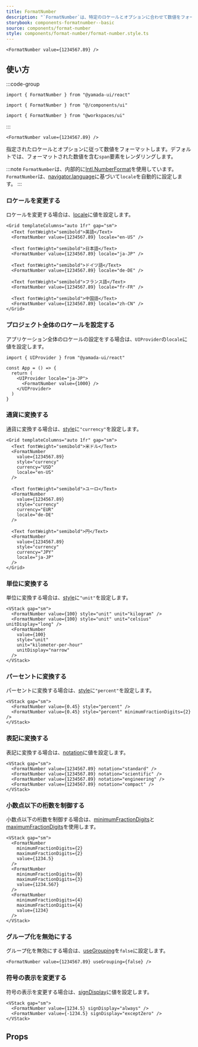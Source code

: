 ```yaml
---
title: FormatNumber
description: "`FormatNumber`は、特定のロケールとオプションに合わせて数値をフォーマットするために使用されます。"
storybook: components-formatnumber--basic
source: components/format-number
style: components/format-number/format-number.style.ts
---
```


```tsx preview
<FormatNumber value={1234567.89} />
```

## 使い方

:::code-group

```tsx [package]
import { FormatNumber } from "@yamada-ui/react"
```

```tsx [alias]
import { FormatNumber } from "@/components/ui"
```

```tsx [monorepo]
import { FormatNumber } from "@workspaces/ui"
```

:::

```tsx title="index.tsx"
<FormatNumber value={1234567.89} />
```

指定されたロケールとオプションに従って数値をフォーマットします。デフォルトでは、フォーマットされた数値を含む`span`要素をレンダリングします。

:::note
`FormatNumber`は、内部的に[Intl.NumberFormat](https://developer.mozilla.org/ja/docs/Web/JavaScript/Reference/Global_Objects/Intl/NumberFormat/NumberFormat)を使用しています。`FormatNumber`は、[navigator.language](https://developer.mozilla.org/ja/docs/Web/API/Navigator/language)に基づいて`locale`を自動的に設定します。
:::

### ロケールを変更する

ロケールを変更する場合は、[locale](https://developer.mozilla.org/ja/docs/Web/JavaScript/Reference/Global_Objects/Intl/NumberFormat/NumberFormat#locales)に値を設定します。

```tsx preview
<Grid templateColumns="auto 1fr" gap="sm">
  <Text fontWeight="semibold">英語</Text>
  <FormatNumber value={1234567.89} locale="en-US" />

  <Text fontWeight="semibold">日本語</Text>
  <FormatNumber value={1234567.89} locale="ja-JP" />

  <Text fontWeight="semibold">ドイツ語</Text>
  <FormatNumber value={1234567.89} locale="de-DE" />

  <Text fontWeight="semibold">フランス語</Text>
  <FormatNumber value={1234567.89} locale="fr-FR" />

  <Text fontWeight="semibold">中国語</Text>
  <FormatNumber value={1234567.89} locale="zh-CN" />
</Grid>
```

### プロジェクト全体のロケールを設定する

アプリケーション全体のロケールの設定をする場合は、`UIProvider`の`locale`に値を設定します。

```tsx
import { UIProvider } from "@yamada-ui/react"

const App = () => {
  return (
    <UIProvider locale="ja-JP">
      <FormatNumber value={1000} />
    </UIProvider>
  )
}
```

### 通貨に変換する

通貨に変換する場合は、[style](https://developer.mozilla.org/ja/docs/Web/JavaScript/Reference/Global_Objects/Intl/NumberFormat/NumberFormat#style)に`"currency"`を設定します。

```tsx preview
<Grid templateColumns="auto 1fr" gap="sm">
  <Text fontWeight="semibold">米ドル</Text>
  <FormatNumber
    value={1234567.89}
    style="currency"
    currency="USD"
    locale="en-US"
  />

  <Text fontWeight="semibold">ユーロ</Text>
  <FormatNumber
    value={1234567.89}
    style="currency"
    currency="EUR"
    locale="de-DE"
  />

  <Text fontWeight="semibold">円</Text>
  <FormatNumber
    value={1234567.89}
    style="currency"
    currency="JPY"
    locale="ja-JP"
  />
</Grid>
```

### 単位に変換する

単位に変換する場合は、[style](https://developer.mozilla.org/ja/docs/Web/JavaScript/Reference/Global_Objects/Intl/NumberFormat/NumberFormat#style)に`"unit"`を設定します。

```tsx preview
<VStack gap="sm">
  <FormatNumber value={100} style="unit" unit="kilogram" />
  <FormatNumber value={100} style="unit" unit="celsius" unitDisplay="long" />
  <FormatNumber
    value={100}
    style="unit"
    unit="kilometer-per-hour"
    unitDisplay="narrow"
  />
</VStack>
```

### パーセントに変換する

パーセントに変換する場合は、[style](https://developer.mozilla.org/ja/docs/Web/JavaScript/Reference/Global_Objects/Intl/NumberFormat/NumberFormat#style)に`"percent"`を設定します。

```tsx preview
<VStack gap="sm">
  <FormatNumber value={0.45} style="percent" />
  <FormatNumber value={0.45} style="percent" minimumFractionDigits={2} />
</VStack>
```

### 表記に変換する

表記に変換する場合は、[notation](https://developer.mozilla.org/ja/docs/Web/JavaScript/Reference/Global_Objects/Intl/NumberFormat/NumberFormat#notation)に値を設定します。

```tsx preview
<VStack gap="sm">
  <FormatNumber value={1234567.89} notation="standard" />
  <FormatNumber value={1234567.89} notation="scientific" />
  <FormatNumber value={1234567.89} notation="engineering" />
  <FormatNumber value={1234567.89} notation="compact" />
</VStack>
```

### 小数点以下の桁数を制御する

小数点以下の桁数を制御する場合は、[minimumFractionDigits](https://developer.mozilla.org/ja/docs/Web/JavaScript/Reference/Global_Objects/Intl/NumberFormat/NumberFormat#minimumfractiondigits)と[maximumFractionDigits](https://developer.mozilla.org/ja/docs/Web/JavaScript/Reference/Global_Objects/Intl/NumberFormat/NumberFormat#maximumfractiondigits)を使用します。

```tsx preview
<VStack gap="sm">
  <FormatNumber
    minimumFractionDigits={2}
    maximumFractionDigits={2}
    value={1234.5}
  />
  <FormatNumber
    minimumFractionDigits={0}
    maximumFractionDigits={3}
    value={1234.567}
  />
  <FormatNumber
    minimumFractionDigits={4}
    maximumFractionDigits={4}
    value={1234}
  />
</VStack>
```

### グループ化を無効にする

グループ化を無効にする場合は、[useGrouping](https://developer.mozilla.org/ja/docs/Web/JavaScript/Reference/Global_Objects/Intl/NumberFormat/NumberFormat#usegrouping)を`false`に設定します。

```tsx preview
<FormatNumber value={1234567.89} useGrouping={false} />
```

### 符号の表示を変更する

符号の表示を変更する場合は、[signDisplay](https://developer.mozilla.org/ja/docs/Web/JavaScript/Reference/Global_Objects/Intl/NumberFormat/NumberFormat#signdisplay)に値を設定します。

```tsx preview
<VStack gap="sm">
  <FormatNumber value={1234.5} signDisplay="always" />
  <FormatNumber value={-1234.5} signDisplay="exceptZero" />
</VStack>
```

## Props

<PropsTable name="format-number" />
